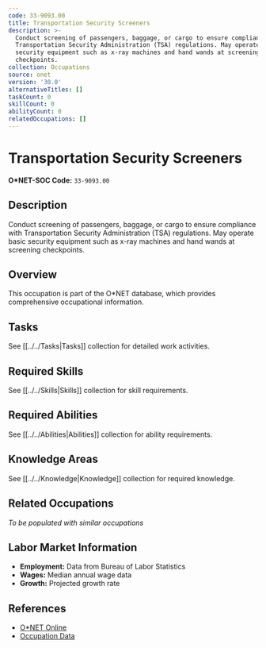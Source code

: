 ```yaml
---
code: 33-9093.00
title: Transportation Security Screeners
description: >-
  Conduct screening of passengers, baggage, or cargo to ensure compliance with
  Transportation Security Administration (TSA) regulations. May operate basic
  security equipment such as x-ray machines and hand wands at screening
  checkpoints.
collection: Occupations
source: onet
version: '30.0'
alternativeTitles: []
taskCount: 0
skillCount: 0
abilityCount: 0
relatedOccupations: []
---
```

# Transportation Security Screeners

**O*NET-SOC Code:** `33-9093.00`

## Description

Conduct screening of passengers, baggage, or cargo to ensure compliance with Transportation Security Administration (TSA) regulations. May operate basic security equipment such as x-ray machines and hand wands at screening checkpoints.

## Overview

This occupation is part of the O*NET database, which provides comprehensive occupational information.

## Tasks

See [[../../Tasks|Tasks]] collection for detailed work activities.

## Required Skills

See [[../../Skills|Skills]] collection for skill requirements.

## Required Abilities

See [[../../Abilities|Abilities]] collection for ability requirements.

## Knowledge Areas

See [[../../Knowledge|Knowledge]] collection for required knowledge.

## Related Occupations

*To be populated with similar occupations*

## Labor Market Information

- **Employment:** Data from Bureau of Labor Statistics
- **Wages:** Median annual wage data
- **Growth:** Projected growth rate

## References

- [O*NET Online](https://www.onetonline.org/link/summary/33-9093.00)
- [Occupation Data](https://www.onetcenter.org/)
